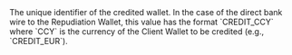   

  
<ParamField body="CreditedWalletId" type="string" required>     
The unique identifier of the credited wallet.  
In the case of the direct bank wire to the Repudiation Wallet, this value has the format `CREDIT_CCY` where `CCY` is the currency of the Client Wallet to be credited (e.g., `CREDIT_EUR`).   

<Expandable title="properties">  

</Expandable> 
</ParamField>